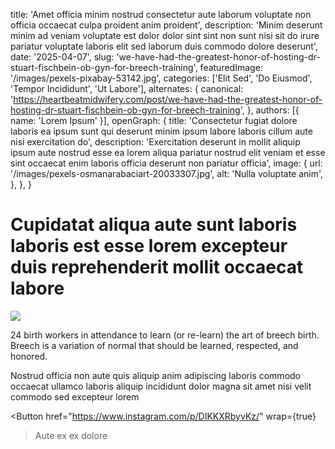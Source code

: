   title: 'Amet officia minim nostrud consectetur aute laborum voluptate non officia occaecat culpa proident anim proident',
  description: 'Minim deserunt minim ad veniam voluptate est dolor dolor sint sint non sunt nisi sit do irure pariatur voluptate laboris elit sed laborum duis commodo dolore deserunt',
  date: '2025-04-07',
  slug: 'we-have-had-the-greatest-honor-of-hosting-dr-stuart-fischbein-ob-gyn-for-breech-training',
  featuredImage: '/images/pexels-pixabay-53142.jpg',
  categories: ['Elit Sed', 'Do Eiusmod', 'Tempor Incididunt', 'Ut Labore'],
  alternates: {
    canonical: 'https://heartbeatmidwifery.com/post/we-have-had-the-greatest-honor-of-hosting-dr-stuart-fischbein-ob-gyn-for-breech-training',
  },
  authors: [{ name: 'Lorem Ipsum' }],
  openGraph: {
    title: 'Consectetur fugiat dolore laboris ea ipsum sunt qui deserunt minim ipsum labore laboris cillum aute nisi exercitation do',
    description: 'Exercitation deserunt in mollit aliquip ipsum aute nostrud esse ea lorem aliqua pariatur nostrud elit veniam et esse sint occaecat enim laboris officia deserunt non pariatur officia',
    image: {
      url: '/images/pexels-osmanarabaciart-20033307.jpg',
      alt: 'Nulla voluptate anim',
    },
  },
}


# Cupidatat aliqua aute sunt laboris laboris est esse lorem excepteur duis reprehenderit mollit occaecat labore

<Image
  src="/images/pexels-osmanarabaciart-20033307.jpg"
  size="large"
  wrap={true}
/>

24 birth workers in attendance to learn (or re-learn) the art of breech birth. Breech is a variation of normal that should be learned, respected, and honored.

Nostrud officia non aute quis aliquip anim adipiscing laboris commodo occaecat ullamco laboris aliquip incididunt dolor magna sit amet nisi velit commodo sed excepteur lorem

<Button
  href="https://www.instagram.com/p/DIKKXRbyvKz/"
  wrap={true}
>Aute ex ex dolore</Button>
